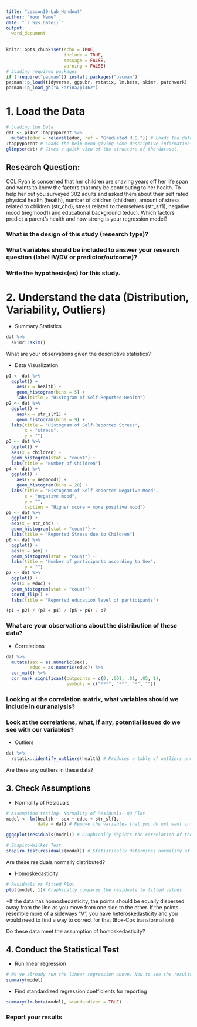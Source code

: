 ```yaml
---
title: "Lesson19-Lab_Handout"
author: "Your Name"
date: "`r Sys.Date()`"
output: 
  word_document
---
```


```r
knitr::opts_chunk$set(echo = TRUE, 
                      include = TRUE, 
                      message = FALSE, 
                      warning = FALSE)
# Loading required packages
if (!require("pacman")) install.packages("pacman")
pacman::p_load(tidyverse, ggpubr, rstatix, lm.beta, skimr, patchwork)
pacman::p_load_gh("A-Farina/pl462")
```

# 1. Load the Data

```r
# Loading the Data
dat <- pl462::happyparent %>% 
  mutate(educ = relevel(educ, ref = "Graduated H.S.")) # Loads the dataset called 'happyparent' from the pl462 package and assigns it the name "dat". This also sets the reference group for education to be a HS Graduate. This will become important when we interpret our output.
?happyparent # Loads the help menu giving some descriptive information for the dataset
glimpse(dat) # Gives a quick view of the structure of the dataset.
```

## Research Question:
COL Ryan is concerned that her children are shaving years off her life span and wants to know the factors that may be contributing to her health. To help her out you surveyed 302 adults and asked them about their self rated physical health (health), number of children (children), amount of stress related to children (str_chd), stress related to themselves (str_slf1), negative mood (negmood1) and educational background (educ).  Which factors predict a parent’s health and how strong is your regression model? 

### What is the design of this study (research type)?  

>

### What variables should be included to answer your research question (label IV/DV or predictor/outcome)?  

>

### Write the hypothesis(es) for this study.  

>

# 2. Understand the data (Distribution, Variability, Outliers)
  * Summary Statistics
```r
dat %>% 
  skimr::skim()
```

What are your observations given the descriptive statistics?

>

  * Data Visualization
```r
p1 <- dat %>%
  ggplot() +
    aes(x = health) +
    geom_histogram(bins = 5) +
    labs(title = "Histogram of Self-Reported Health")
p2 <- dat %>%
  ggplot() +
    aes(x = str_slf1) +
    geom_histogram(bins = 9) +
  labs(title = "Histogram of Self-Reported Stress",
       x = "stress",
       y = "")
p3 <- dat %>%
  ggplot() +
  aes(x = children) +
  geom_histogram(stat = "count") +
  labs(title = "Number of Children")
p4 <- dat %>%
  ggplot() +
    aes(x = negmood1) +
    geom_histogram(bins = 20) +
  labs(title = "Histogram of Self-Reported Negative Mood",
       x = "negative mood",
       y = "",
       caption = "Higher score = more positive mood")
p5 <- dat %>%
  ggplot() +
  aes(x = str_chd) +
  geom_histogram(stat = "count") +
  labs(title = "Reported Stress due to Children")
p6 <- dat %>%
  ggplot() +
  aes(x = sex) +
  geom_histogram(stat = "count") +
  labs(title = "Number of participants according to Sex",
       y = "")
p7 <- dat %>% 
  ggplot() + 
  aes(x = educ) + 
  geom_histogram(stat = "count") + 
  coord_flip() + 
  labs(title = "Reported education level of participants")

(p1 + p2) / (p3 + p4) / (p5 + p6) / p7
```

### What are your observations about the distribution of these data? 

>

  * Correlations
```r
dat %>%
  mutate(sex = as.numeric(sex),
         educ = as.numeric(educ)) %>%
  cor_mat() %>%
  cor_mark_significant(cutpoints = c(0, .001, .01, .05, 1),
                       symbols = c("***", "**", "*", ""))
```

### Looking at the correlation matrix, what variables should we include in our analysis?  

>

### Look at the correlations, what, if any, potential issues do we see with our variables?  

>

  * Outliers
```r
dat %>% 
  rstatix::identify_outliers(health) # Produces a table of outliers and extreme cases.
```

Are there any outliers in these data?

> 

## 3. Check Assumptions
  * Normality of Residuals

```r
# Assumption testing- Normality of Residuals- QQ Plot
model <- lm(health ~ sex + educ + str_slf1, 
            data = dat) # Remove the variables that you do not want in the model.

ggqqplot(residuals(model)) # Graphically depicts the correlation of these data and a normal distribution.

# Shapiro-Wilkes Test
shapiro_test(residuals(model)) # Statistically determines normality of these data.
```

Are these residuals normally distributed?

>

  * Homoskedasticity
```r
# Residuals vs Fitted Plot
plot(model, 1)# Graphically compares the residuals to fitted values 
```
*If the data has homoskedasticity, the points should be equally dispersed away from the line as you move from one side to the other. If the points resemble more of a sideways "V", you have heteroskedasticity and you would need to find a way to correct for that (Box-Cox transformation)

Do these data meet the assumption of homoskedasticity?

>

## 4. Conduct the Statistical Test
  * Run linear regression
```r
# We've already run the linear regression above. Now to see the results: 
summary(model)
```

  * Find standardized regression coefficients for reporting
```r
summary(lm.beta(model), standardized = TRUE)
```

### Report your results

>
